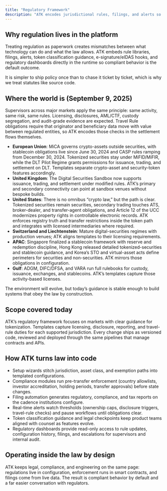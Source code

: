 ```yaml
---
title: "Regulatory Framework"
description: "ATK encodes jurisdictional rules, filings, and alerts so compliance runs as code, not paperwork."
---
```


## Why regulation lives in the platform

Treating regulation as paperwork creates mismatches between what technology can do and what the law allows. ATK embeds rule libraries, filings, alerts, token classification guidance, e-signature/eIDAS hooks, and regulatory dashboards directly in the runtime so compliant behavior is the default outcome.

It is simpler to ship policy once than to chase it ticket by ticket, which is why we treat statutes like source code.

## Where the world is (September 9, 2025)

Supervisors across major markets apply the same principle: same activity, same risk, same rules. Licensing, disclosures, AML/CTF, custody segregation, and audit-grade evidence are expected. Travel Rule obligations require that originator and beneficiary data move with value between regulated entities, so ATK encodes those checks in the settlement flows themselves.

- **European Union**: MiCA governs crypto-assets outside securities, with stablecoin obligations live since June 30, 2024 and CASP rules ramping from December 30, 2024. Tokenized securities stay under MiFID/MiFIR, while the DLT Pilot Regime grants permissions for issuance, trading, and settlement on DLT. Templates separate crypto-asset and security-token features accordingly.
- **United Kingdom**: The Digital Securities Sandbox now supports issuance, trading, and settlement under modified rules. ATK’s primary and secondary connectivity can point at sandbox venues without bespoke builds.
- **United States**: There is no omnibus “crypto law,” but the path is clear. Tokenized securities remain securities, secondary trading touches ATS, broker-dealer, and transfer-agent obligations, and Article 12 of the UCC modernizes property rights in controllable electronic records. ATK enforces registry truth and transfer restrictions inside the token path and integrates with licensed intermediaries where required.
- **Switzerland and Liechtenstein**: Mature digital-securities regimes with production venues; ATK aligns templates to their licensing requirements.
- **APAC**: Singapore finalized a stablecoin framework with reserve and redemption discipline, Hong Kong released detailed tokenized-securities and stablecoin guidance, and Korea’s STO and virtual-asset acts define perimeters for securities and non-securities. ATK mirrors those obligations in configuration.
- **Gulf**: ADGM, DIFC/DFSA, and VARA run full rulebooks for custody, issuance, exchanges, and stablecoins. ATK’s templates capture those activity-based licenses.

The environment will evolve, but today’s guidance is stable enough to build systems that obey the law by construction.

## Scope covered today

ATK’s regulatory framework focuses on markets with clear guidance for tokenization. Templates capture licensing, disclosure, reporting, and travel-rule duties for each supported jurisdiction. Every change ships as versioned code, reviewed and deployed through the same pipelines that manage contracts and APIs.

## How ATK turns law into code

- Setup wizards stitch jurisdiction, asset class, and exemption paths into templated configurations.
- Compliance modules run pre-transfer enforcement (country allowlists, investor accreditation, holding periods, transfer approvals) before state changes.
- Filing automation generates regulatory, compliance, and tax reports on the cadence institutions configure.
- Real-time alerts watch thresholds (ownership caps, disclosure triggers, travel-rule checks) and pause workflows until obligations clear.
- Token classification guidance and legal checkpoints keep product teams aligned with counsel as features evolve.
- Regulatory dashboards provide read-only access to rule updates, configuration history, filings, and escalations for supervisors and internal audit.

## Operating inside the law by design

ATK keeps legal, compliance, and engineering on the same page: regulations live in configuration, enforcement runs in smart contracts, and filings come from live data. The result is compliant behavior by default and a far easier conversation with regulators.

